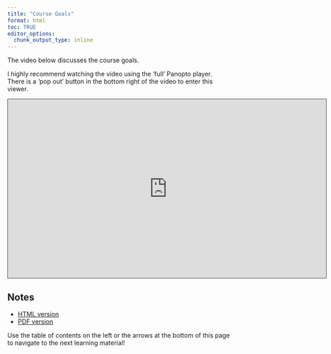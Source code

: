 ```yaml
---
title: "Course Goals"
format: html
toc: TRUE
editor_options: 
  chunk_output_type: inline
---
```


The video below discusses the course goals. 

I highly recommend watching the video using the 'full' Panopto player. There is a 'pop out' button in the bottom right of the video to enter this viewer.

```{=html}
<iframe src="https://ncsu.hosted.panopto.com/Panopto/Pages/Embed.aspx?id=6bb5d60f-a161-44c8-abd0-b0f0014391fb&autoplay=false&offerviewer=true&showtitle=true&showbrand=true&captions=false&interactivity=all" height="405" width="720" style="border: 1px solid #464646;" allowfullscreen allow="autoplay" aria-label="Panopto Embedded Video Player" aria-description="01-Course Goals" ></iframe>
```

## Notes

- <a href = "01-Course_Goals.html" target = "_blank">HTML version</a>
- <a href = "PDFs/01-Course_Goals.pdf" target = "_blank">PDF version</a>

Use the table of contents on the left or the arrows at the bottom of this page to navigate to the next learning material!
